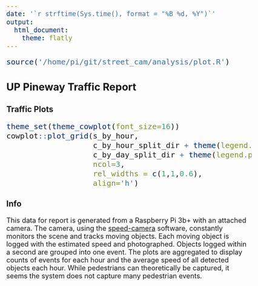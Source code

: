 ```yaml
---
date: '`r strftime(Sys.time(), format = "%B %d, %Y")`'
output: 
  html_document:
    theme: flatly
---
```


```r
source('/home/pi/git/street_cam/analysis/plot.R')
```

<style type="text/css">
body, td {
   font-size: 18px;
}
code.r{
  font-size: 20px;
}
pre {
  font-size: 20px
}
</style>

## UP Pineway Traffic Report {.tabset}
### Traffic Plots
```r
theme_set(theme_cowplot(font_size=16))
cowplot::plot_grid(s_by_hour,
                   c_by_hour_split_dir + theme(legend.position = 'none'),
                   c_by_day_split_dir + theme(legend.position = 'none'),
                   ncol=3,
                   rel_widths = c(1,1,0.6),
                   align='h')
```

### Info 
This data for report is generated from a Raspberry Pi 3b+ with an attached camera. The camera, using the [speed-camera](https://github.com/pageauc/speed-camera) software, constantly monitors the scene and tracks moving objects. Each moving object is logged with the estimated speed and photographed. Objects logged within a second are grouped into one event. The plots are aggregated to display counts of events for each hour and the average speed of all detected objects each hour. While pedestrians can theoretically be captured, it seems the system does not capture many pedestrian events.
